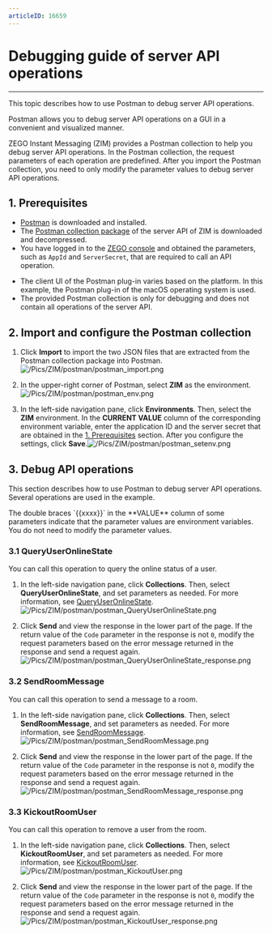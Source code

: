 ```yaml
---
articleID: 16659
---
```


# Debugging guide of server API operations

- - -



This topic describes how to use Postman to debug server API operations.

Postman allows you to debug server API operations on a GUI in a convenient and visualized manner.

ZEGO Instant Messaging (ZIM) provides a Postman collection to help you debug server API operations. In the Postman collection, the request parameters of each operation are predefined. After you import the Postman collection, you need to only modify the parameter values to debug server API operations.

## 1\. Prerequisites

- [Postman](https://www.postman.com/downloads/) is downloaded and installed.
- The [Postman collection package](https://storage.zego.im/zim/postman/ZIM_postman_collection.zip) of the server API of ZIM is downloaded and decompressed.
- You have logged in to the [ZEGO console](https://console.zego.im) and obtained the parameters, such as `AppId` and `ServerSecret`, that are required to call an API operation.

<Warning title="Warning">

- The client UI of the Postman plug-in varies based on the platform. In this example, the Postman plug-in of the macOS operating system is used.
- The provided Postman collection is only for debugging and does not contain all operations of the server API.

</Warning>

## 2\. Import and configure the Postman collection

1. Click **Import** to import the two JSON files that are extracted from the Postman collection package into Postman.![/Pics/ZIM/postman/postman_import.png](https://storage.zego.im/sdk-doc/Pics/ZIM/postman/postman_import.png)

2. In the upper-right corner of Postman, select **ZIM** as the environment.![/Pics/ZIM/postman/postman_env.png](https://storage.zego.im/sdk-doc/Pics/ZIM/postman/postman_env.png)

3. In the left-side navigation pane, click **Environments**. Then, select the **ZIM** environment. In the **CURRENT VALUE** column of the corresponding environment variable, enter the application ID and the server secret that are obtained in the [1. Prerequisites](#1-prerequisites) section. After you configure the settings, click **Save**.![/Pics/ZIM/postman/postman_setenv.png](https://storage.zego.im/sdk-doc/Pics/ZIM/postman/postman_setenv.png)

## 3\. Debug API operations

This section describes how to use Postman to debug server API operations. Several operations are used in the example.

<Note title="Note">
The double braces `{{xxxx}}` in the **VALUE** column of some parameters indicate that the parameter values are environment variables. You do not need to modify the parameter values.
</Note>


### 3.1 QueryUserOnlineState

You can call this operation to query the online status of a user.

1. In the left-side navigation pane, click **Collections**. Then, select **QueryUserOnlineState**, and set parameters as needed. For more information, see [QueryUserOnlineState](./User/Query%20users%20online%20status.mdx).![/Pics/ZIM/postman/postman_QueryUserOnlineState.png](https://storage.zego.im/sdk-doc/Pics/ZIM/postman/postman_QueryUserOnlineState.png)

2. Click **Send** and view the response in the lower part of the page. If the return value of the `Code` parameter in the response is not `0`, modify the request parameters based on the error message returned in the response and send a request again. ![/Pics/ZIM/postman/postman_QueryUserOnlineState_response.png](https://storage.zego.im/sdk-doc/Pics/ZIM/postman/postman_QueryUserOnlineState_response.png)

### 3.2 SendRoomMessage

You can call this operation to send a message to a room.

1. In the left-side navigation pane, click **Collections**. Then, select **SendRoomMessage**, and set parameters as needed. For more information, see [SendRoomMessage](./Messaging/Send%20room%20messages.mdx).![/Pics/ZIM/postman/postman_SendRoomMessage.png](https://storage.zego.im/sdk-doc/Pics/ZIM/postman/postman_SendRoomMessage.png)

2. Click **Send** and view the response in the lower part of the page. If the return value of the `Code` parameter in the response is not `0`, modify the request parameters based on the error message returned in the response and send a request again. ![/Pics/ZIM/postman/postman_SendRoomMessage_response.png](https://storage.zego.im/sdk-doc/Pics/ZIM/postman/postman_SendRoomMessage_response.png)

### 3.3 KickoutRoomUser

You can call this operation to remove a user from the room.

1. In the left-side navigation pane, click **Collections**. Then, select **KickoutRoomUser**, and set parameters as needed. For more information, see [KickoutRoomUser](./Room/Remove%20user%20from%20the%20room.mdx).![/Pics/ZIM/postman/postman_KickoutUser.png](https://storage.zego.im/sdk-doc/Pics/ZIM/postman/postman_KickoutUser.png)

2. Click **Send** and view the response in the lower part of the page. If the return value of the `Code` parameter in the response is not `0`, modify the request parameters based on the error message returned in the response and send a request again. ![/Pics/ZIM/postman/postman_KickoutUser_response.png](https://storage.zego.im/sdk-doc/Pics/ZIM/postman/postman_KickoutUser_response.png)
